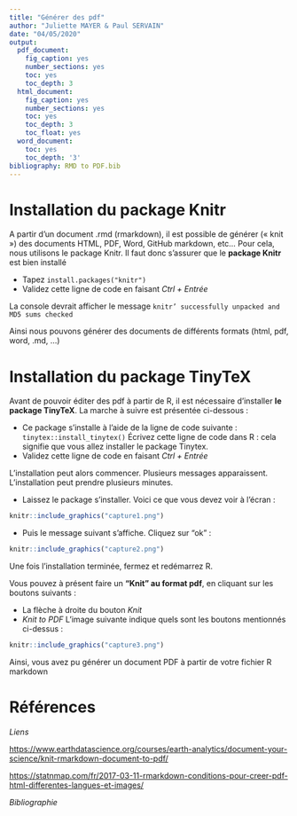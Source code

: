 ```yaml
---
title: "Générer des pdf"
author: "Juliette MAYER & Paul SERVAIN"
date: "04/05/2020"
output:
  pdf_document:
    fig_caption: yes
    number_sections: yes
    toc: yes
    toc_depth: 3
  html_document:
    fig_caption: yes
    number_sections: yes
    toc: yes
    toc_depth: 3
    toc_float: yes
  word_document:
    toc: yes
    toc_depth: '3'
bibliography: RMD to PDF.bib
---
```

# **Installation du package Knitr**

A partir d’un document .rmd (rmarkdown), il est possible de générer (« knit ») des documents HTML, PDF, Word, GitHub markdown, etc…
Pour cela, nous utilisons le package Knitr.
Il faut donc s’assurer que le **package Knitr** est bien installé

* Tapez `install.packages("knitr")`
* Validez cette ligne de code en faisant *Ctrl + Entrée*

La console devrait afficher le message `knitr’ successfully unpacked and MD5 sums checked`

Ainsi nous pouvons générer des documents de différents formats (html, pdf, word, .md, ...)


# **Installation du package TinyTeX**

Avant de pouvoir éditer des pdf à partir de R, il est nécessaire d'installer **le package TinyTeX**. La marche à suivre est présentée ci-dessous :

* Ce package s'installe à l'aide de la ligne de code suivante : `tinytex::install_tinytex()`
Écrivez cette ligne de code dans R : cela signifie que vous allez installer le package Tinytex.
* Validez cette ligne de code en faisant *Ctrl + Entrée*

L'installation peut alors commencer. Plusieurs messages apparaissent. L'installation peut prendre plusieurs minutes.

* Laissez le package s'installer. Voici ce que vous devez voir à l'écran :

```r
knitr::include_graphics("capture1.png")
```

* Puis le message suivant s'affiche. Cliquez sur "ok" :

```r
knitr::include_graphics("capture2.png")
```

Une fois l’installation terminée, fermez et redémarrez R.

Vous pouvez à présent faire un **"Knit" au format pdf**, en cliquant sur les boutons suivants :

* La flèche à droite du bouton *Knit*
* *Knit to PDF*
L'image suivante indique quels sont les boutons mentionnés ci-dessus :

```r
knitr::include_graphics("capture3.png")
```

Ainsi, vous avez pu générer un document PDF à partir de votre fichier R markdown


# **Références**

*Liens* 

<https://www.earthdatascience.org/courses/earth-analytics/document-your-science/knit-rmarkdown-document-to-pdf/>   

<https://statnmap.com/fr/2017-03-11-rmarkdown-conditions-pour-creer-pdf-html-differentes-langues-et-images/>

*Bibliographie*

